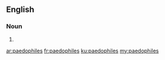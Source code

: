 {{also|pædophiles}}
==English==

===Noun===
{{head|en|noun plural form}}

# {{plural of|paedophile|lang=en}}

[[ar:paedophiles]]
[[fr:paedophiles]]
[[ku:paedophiles]]
[[my:paedophiles]]